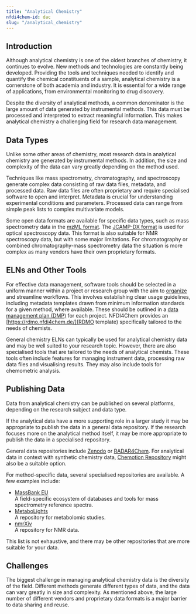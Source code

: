 ```yaml
---
title: "Analytical Chemistry"
nfdi4chem-id: dac
slug: "/analytical_chemistry"
---
```



<LbeChip title="analytical chemistry" />
<LbeChip title="chemometric" />

## Introduction

Although analytical chemistry is one of the oldest branches of chemistry, it continues to evolve. New methods and technologies are constantly being developed. Providing the tools and techniques needed to identify and quantify the chemical constituents of a sample, analytical chemistry is a cornerstone of both academia and industry. It is essential for a wide range of applications, from environmental monitoring to drug discovery.

Despite the diversity of analytical methods, a common denominator is the large amount of data generated by instrumental methods. This data must be processed and interpreted to extract meaningful information. This makes analytical chemistry a challenging field for research data management.

## Data Types

Unlike some other areas of chemistry, most research data in analytical chemistry are generated by instrumental methods. In addition, the size and complexity of the data can vary greatly depending on the method used.

Techniques like mass spectrometry, chromatography, and spectroscopy generate complex data consisting of raw data files, metadata, and processed data. Raw data files are often proprietary and require specialised software to open and interpret. Metadata is crucial for understanding experimental conditions and parameters. Processed data can range from simple peak lists to complex multivariate models.

Some open data formats are available for specific data types, such as mass spectrometry data in the [mzML format](https://www.psidev.info/mzML). The [JCAMP-DX format](https://iupac.org/what-we-do/digital-standards/jcamp-dx/) is used for optical spectroscopy data. This format is also suitable for NMR spectroscopy data, but with some major limitations. For chromatography or combined chromatography-mass spectrometry data the situation is more complex as many vendors have their own proprietary formats.

## ELNs and Other Tools

For effective data management, software tools should be selected in a uniform manner within a project or research group with the aim to [organize](/docs/data_organisation)
and streamline workflows. This involves establishing clear usage guidelines, including metadata templates drawn from minimum information standards for a given method, where available.
These should be outlined in a [data management plan (DMP)](/docs/dmp) for each project. NFDI4Chem provides an [https://rdmo.nfdi4chem.de/](RDMO template) specifically tailored to the needs of chemists.

General chemistry ELNs can typically be used for analytical chemistry data and may be well suited to your research topic. However, there are also specialised tools that are tailored to the needs of analytical chemists. These tools often include features for managing instrument data, processing raw data files and visualising results. They may also include tools for chemometric analysis.

<ElnFinder subDisc="Analytical chemistry" />

## Publishing Data

Data from analytical chemistry can be published on several platforms, depending on the research subject and data type.

If the analytical data have a more supporting role in a larger study it may be appropriate to publish the data in a general data repository. If the research focuses more on the analytical method itself, it may be more appropriate to publish the data in a specialised repository.

General data repositories include [Zenodo](https://zenodo.org/) or [RADAR4Chem](https://radar.products.fiz-karlsruhe.de/de/radarabout/radar4chem). For analytical data in context with synthetic chemistry data, [Chemotion Repository](https://chemotion-repository.de/) might also be a suitable option.

For method-specific data, several specialised repositories are available. A few examples include:

-   [MassBank EU](https://massbank.eu/)  
    A field-specific ecosystem of databases and tools for mass spectrometry reference spectra.
-   [MetaboLights](https://www.ebi.ac.uk/metabolights/)  
    A repository for metabolomic studies.
-   [nmrXiv](https://nmrxiv.org/)  
    A repository for NMR data.

This list is not exhaustive, and there may be other repositories that are more suitable for your data.

## Challenges

The biggest challenge in managing analytical chemistry data is the diversity of the field. Different methods generate different types of data, and the data can vary greatly in size and complexity. As mentioned above, the large number of different vendors and proprietary data formats is a major barrier to data sharing and reuse.
